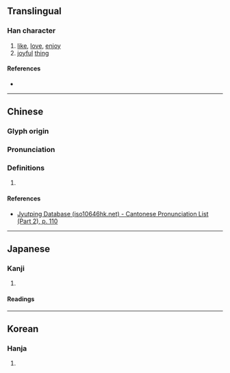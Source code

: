 {{also|喜}}
{{character info}}
==Translingual==

===Han character===
{{Han char|rn=61|rad=心|as=12|sn=16|four=|canj=GRTP|ids=⿱喜心}}

# [[like]], [[love]], [[enjoy]]
# [[joyful]] [[thing]]

====References====
* {{Han ref|kx=0402.250|dkj=11219|dj=0743.030|hdz=42349.050|uh=6199|ud=24985}}

----

==Chinese==
{{zh-forms}}

===Glyph origin===
{{Han etym}}

===Pronunciation===
{{zh-pron
|m=xǐ
|ma=y
|c=hei2
|h=pfs=
|md=
|mn=
|w=
|mc=y
|oc=y
|cat=
}}

===Definitions===
{{zh-hanzi}}

# {{rfdef|zh}}

====References====
* [http://www.iso10646hk.net/jp/document/download.jsp Jyutping Database (iso10646hk.net) - Cantonese Pronunciation List (Part 2), p. 110]

----

==Japanese==

===Kanji===
{{ja-kanji|grade=|rs=心12}}

# {{rfdef|ja|sort=心12}}

====Readings====
{{ja-readings
|goon=き
|kanon=き
|kun=この-む, よろこ-ぶ}}

----

==Korean==

===Hanja===
{{ko-hanja|기뻐하다|기뻐할|희}}

# {{rfdef|ko|sort=心12}}